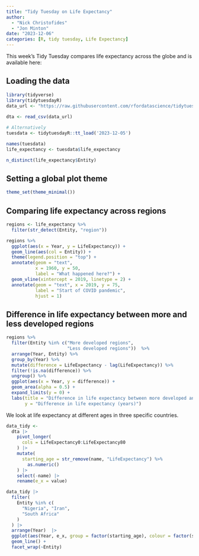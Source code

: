 ---
title: "Tidy Tuesday on Life Expectancy"
author: 
  - "Nick Christofides"
  - "Jon Minton"
date: "2023-12-06"
categories: [R, tidy tuesday, Life Expectancy]
---

This week's Tidy Tuesday compares life expectancy across the globe and is available here:

## Loading the data

```{r}
library(tidyverse)
library(tidytuesdayR)
data_url <- "https://raw.githubusercontent.com/rfordatascience/tidytuesday/master/data/2023/2023-12-05/life_expectancy_different_ages.csv"
 
dta <- read_csv(data_url)

# Alternatively
tuesdata <- tidytuesdayR::tt_load('2023-12-05')
```

```{r}
names(tuesdata)
life_expectancy <- tuesdata$life_expectancy

n_distinct(life_expectancy$Entity)
```

## Setting a global plot theme

```{r}
theme_set(theme_minimal())
```

## Comparing life expectancy across regions

```{r}
regions <- life_expectancy %>%
  filter(str_detect(Entity, "region"))

regions %>%
  ggplot(aes(x = Year, y = LifeExpectancy)) +
  geom_line(aes(col = Entity)) +
  theme(legend.position = "top") +
  annotate(geom = "text",
           x = 1960, y = 50,
           label = "What happened here?") +
  geom_vline(xintercept = 2019, linetype = 2) +
  annotate(geom = "text", x = 2019, y = 75,
           label = "Start of COVID pandemic",
           hjust = 1)
```

## Difference in life expectancy between more and less developed regions

```{r}
regions %>%
  filter(Entity %in% c("More developed regions",
                       "Less developed regions"))  %>%
  arrange(Year, Entity) %>%
  group_by(Year) %>%
  mutate(difference = LifeExpectancy - lag(LifeExpectancy)) %>%
  filter(!is.na(difference)) %>%
  ungroup() %>%
  ggplot(aes(x = Year, y = difference)) +
  geom_area(alpha = 0.5) +
  expand_limits(y = 0) +
  labs(title = "Difference in life expectancy between more developed and less developed regions",
       y = "Difference in life expectancy (years)")
```

We look at life expectancy at different ages in three specific countries.

```{r}

 
data_tidy <-
  dta |>
    pivot_longer(
      cols = LifeExpectancy0:LifeExpectancy80
    ) |>
    mutate(
      starting_age = str_remove(name, "LifeExpectancy") %>%
        as.numeric()
    ) |>
    select(-name) |>
    rename(e_x = value)
```


```{r}
data_tidy |>
  filter(
    Entity %in% c(
      "Nigeria", "Iran",
      "South Africa"
    )
  ) |>
  arrange(Year)  |>
  ggplot(aes(Year, e_x, group = factor(starting_age), colour = factor(starting_age))) +
  geom_line() +
  facet_wrap(~Entity)
```
